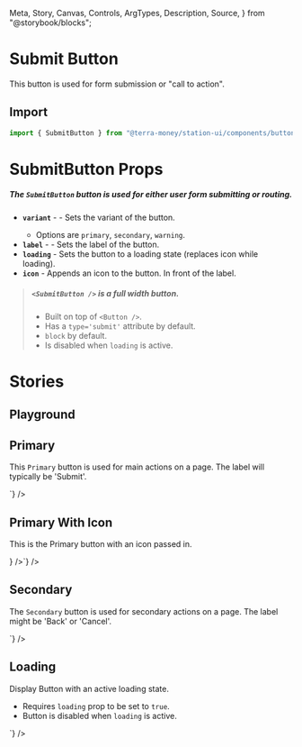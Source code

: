   Meta,
  Story,
  Canvas,
  Controls,
  ArgTypes,
  Description,
  Source,
} from "@storybook/blocks";

<Meta title="Components/Buttons/Submit" />

# Submit Button

This button is used for form submission or "call to action".

## Import

```jsx
import { SubmitButton } from "@terra-money/station-ui/components/buttons";
```

# SubmitButton Props

##### The `SubmitButton` button is used for either user form submitting or routing.

- **`variant`** - <RequiredText /> - Sets the variant of the button.
  - Options are `primary`, `secondary`, `warning`.
- **`label`** - <RequiredText /> - Sets the label of the button.
- **`loading`** - Sets the button to a loading state (replaces icon while loading).
- **`icon`** - Appends an icon to the button. In front of the label.

> ##### `<SubmitButton />` is a full width button.
>
> - Built on top of `<Button />`.
> - Has a `type='submit'` attribute by default.
> - `block` by default.
> - Is disabled when `loading` is active.

# Stories

## Playground

<div className="story_with_source_below">
  <Canvas of={SubmitButtonStories.Playground} />
  <Controls of={SubmitButtonStories.Playground} />
</div>

## Primary

This `Primary` button is used for main actions on a page. The label will typically be 'Submit'.

<div className="story_with_source_below">
  <Canvas of={SubmitButtonStories.Primary} />
  <Source code={`<SubmitButton variant='primary' label='Submit' />`} />
</div>

## Primary With Icon

This is the Primary button with an icon passed in.

<div className="story_with_source_below">
  <Canvas of={SubmitButtonStories.PrimaryWithIcon} sourceState="none" />
  <Source
    code={`<SubmitButton
  variant='primary'
  label='Primary Submit'
  icon={<SmallCircleCheck fill='var(--token-light-white)' />}
/>`}
  />
</div>

## Secondary

The `Secondary` button is used for secondary actions on a page. The label might be 'Back' or 'Cancel'.

<div className="story_with_source_below">
  <Canvas of={SubmitButtonStories.Secondary} />
  <Source
    code={`<SubmitButton variant='secondary' label='Secondary Submit' />`}
  />
</div>

## Loading

Display Button with an active loading state.

- Requires `loading` prop to be set to `true`.
- Button is disabled when `loading` is active.

<div className="story_with_source_below">
  <Canvas of={SubmitButtonStories.Loading} />
  <Source code={`<SubmitButton variant='primary' loading={true} label='Loading Submit' />`} />
</div>
